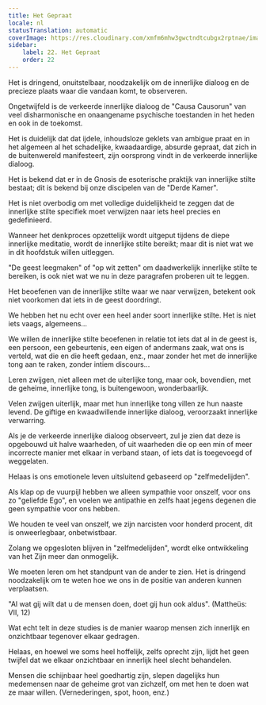 ```yaml
---
title: Het Gepraat
locale: nl
statusTranslation: automatic
coverImage: https://res.cloudinary.com/xmfm6mhw3gwctndtcubgx2rptnae/image/upload/v1740468922/small_cover_tratado_de_psicologia_revolucionaria_a4c0dca4e0.webp
sidebar:
    label: 22. Het Gepraat
    order: 22
---
```

Het is dringend, onuitstelbaar, noodzakelijk om de innerlijke dialoog en de precieze plaats waar die vandaan komt, te observeren.

Ongetwijfeld is de verkeerde innerlijke dialoog de "Causa Causorun" van veel disharmonische en onaangename psychische toestanden in het heden en ook in de toekomst.

Het is duidelijk dat dat ijdele, inhoudsloze geklets van ambigue praat en in het algemeen al het schadelijke, kwaadaardige, absurde gepraat, dat zich in de buitenwereld manifesteert, zijn oorsprong vindt in de verkeerde innerlijke dialoog.

Het is bekend dat er in de Gnosis de esoterische praktijk van innerlijke stilte bestaat; dit is bekend bij onze discipelen van de "Derde Kamer".

Het is niet overbodig om met volledige duidelijkheid te zeggen dat de innerlijke stilte specifiek moet verwijzen naar iets heel precies en gedefinieerd.

Wanneer het denkproces opzettelijk wordt uitgeput tijdens de diepe innerlijke meditatie, wordt de innerlijke stilte bereikt; maar dit is niet wat we in dit hoofdstuk willen uitleggen.

"De geest leegmaken" of "op wit zetten" om daadwerkelijk innerlijke stilte te bereiken, is ook niet wat we nu in deze paragrafen proberen uit te leggen.

Het beoefenen van de innerlijke stilte waar we naar verwijzen, betekent ook niet voorkomen dat iets in de geest doordringt.

We hebben het nu echt over een heel ander soort innerlijke stilte. Het is niet iets vaags, algemeens...

We willen de innerlijke stilte beoefenen in relatie tot iets dat al in de geest is, een persoon, een gebeurtenis, een eigen of andermans zaak, wat ons is verteld, wat die en die heeft gedaan, enz., maar zonder het met de innerlijke tong aan te raken, zonder intiem discours...

Leren zwijgen, niet alleen met de uiterlijke tong, maar ook, bovendien, met de geheime, innerlijke tong, is buitengewoon, wonderbaarlijk.

Velen zwijgen uiterlijk, maar met hun innerlijke tong villen ze hun naaste levend. De giftige en kwaadwillende innerlijke dialoog, veroorzaakt innerlijke verwarring.

Als je de verkeerde innerlijke dialoog observeert, zul je zien dat deze is opgebouwd uit halve waarheden, of uit waarheden die op een min of meer incorrecte manier met elkaar in verband staan, of iets dat is toegevoegd of weggelaten.

Helaas is ons emotionele leven uitsluitend gebaseerd op "zelfmedelijden".

Als klap op de vuurpijl hebben we alleen sympathie voor onszelf, voor ons zo "geliefde Ego", en voelen we antipathie en zelfs haat jegens degenen die geen sympathie voor ons hebben.

We houden te veel van onszelf, we zijn narcisten voor honderd procent, dit is onweerlegbaar, onbetwistbaar.

Zolang we opgesloten blijven in "zelfmedelijden", wordt elke ontwikkeling van het Zijn meer dan onmogelijk.

We moeten leren om het standpunt van de ander te zien. Het is dringend noodzakelijk om te weten hoe we ons in de positie van anderen kunnen verplaatsen.

"Al wat gij wilt dat u de mensen doen, doet gij hun ook aldus". (Mattheüs: VII, 12)

Wat echt telt in deze studies is de manier waarop mensen zich innerlijk en onzichtbaar tegenover elkaar gedragen.

Helaas, en hoewel we soms heel hoffelijk, zelfs oprecht zijn, lijdt het geen twijfel dat we elkaar onzichtbaar en innerlijk heel slecht behandelen.

Mensen die schijnbaar heel goedhartig zijn, slepen dagelijks hun medemensen naar de geheime grot van zichzelf, om met hen te doen wat ze maar willen. (Vernederingen, spot, hoon, enz.)

